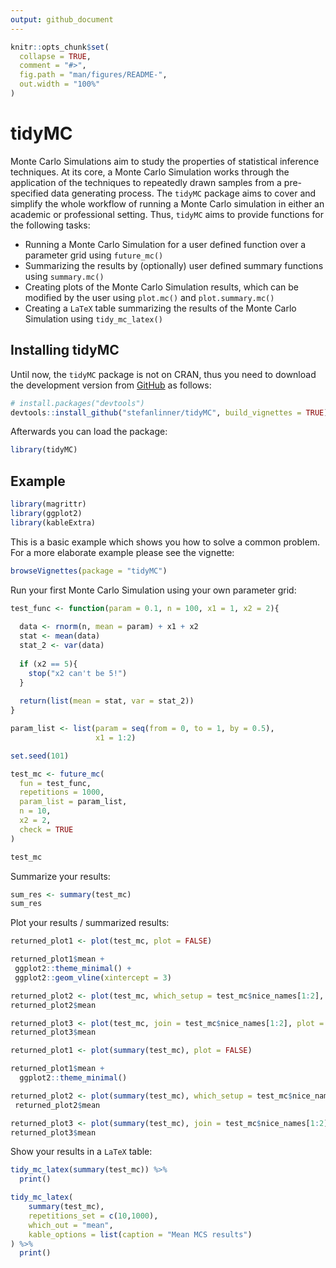 ```yaml
---
output: github_document
---
```


```r
knitr::opts_chunk$set(
  collapse = TRUE,
  comment = "#>",
  fig.path = "man/figures/README-",
  out.width = "100%"
)
```

# tidyMC

<!-- badges: start -->
<!-- badges: end -->

Monte Carlo Simulations aim to study the properties of statistical inference techniques. At its core, a Monte Carlo Simulation works through the application of the techniques to repeatedly drawn samples from a pre-specified data generating process. The `tidyMC` package aims to cover and simplify the whole workflow of running a Monte Carlo simulation in either an academic or professional setting. Thus, `tidyMC` aims to provide functions for the following tasks:

* Running a Monte Carlo Simulation for a user defined function over a parameter grid using `future_mc()`
* Summarizing the results by (optionally) user defined summary functions using `summary.mc()`
* Creating plots of the Monte Carlo Simulation results, which can be modified by the user using `plot.mc()` and `plot.summary.mc()`
* Creating a `LaTeX` table summarizing the results of the Monte Carlo Simulation using `tidy_mc_latex()`


## Installing tidyMC

Until now, the `tidyMC` package is not on CRAN, thus you need to download the development version from [GitHub](https://github.com/stefanlinner/tidyMC) as follows:

```r
# install.packages("devtools")
devtools::install_github("stefanlinner/tidyMC", build_vignettes = TRUE)
```

Afterwards you can load the package:

```r
library(tidyMC)
```


## Example

```r
library(magrittr)
library(ggplot2)
library(kableExtra)
```

This is a basic example which shows you how to solve a common problem. For a more elaborate example please see the vignette: 

```r
browseVignettes(package = "tidyMC")
```


Run your first Monte Carlo Simulation using your own parameter grid: 

```r
test_func <- function(param = 0.1, n = 100, x1 = 1, x2 = 2){
  
  data <- rnorm(n, mean = param) + x1 + x2
  stat <- mean(data)
  stat_2 <- var(data)
  
  if (x2 == 5){
    stop("x2 can't be 5!")
  }
  
  return(list(mean = stat, var = stat_2))
}

param_list <- list(param = seq(from = 0, to = 1, by = 0.5),
                   x1 = 1:2)

set.seed(101)

test_mc <- future_mc(
  fun = test_func,
  repetitions = 1000,
  param_list = param_list,
  n = 10,
  x2 = 2, 
  check = TRUE
)

test_mc
```

Summarize your results: 

```r
sum_res <- summary(test_mc)
sum_res
```

Plot your results / summarized results: 

```r
returned_plot1 <- plot(test_mc, plot = FALSE)

returned_plot1$mean +
 ggplot2::theme_minimal() +
 ggplot2::geom_vline(xintercept = 3)

returned_plot2 <- plot(test_mc, which_setup = test_mc$nice_names[1:2], plot = FALSE)
returned_plot2$mean

returned_plot3 <- plot(test_mc, join = test_mc$nice_names[1:2], plot = FALSE)
returned_plot3$mean

returned_plot1 <- plot(summary(test_mc), plot = FALSE)

returned_plot1$mean +
  ggplot2::theme_minimal()

returned_plot2 <- plot(summary(test_mc), which_setup = test_mc$nice_names[1:2], plot = FALSE)
 returned_plot2$mean

returned_plot3 <- plot(summary(test_mc), join = test_mc$nice_names[1:2], plot = FALSE)
returned_plot3$mean
```


Show your results in a `LaTeX` table: 

```r
tidy_mc_latex(summary(test_mc)) %>% 
  print()

tidy_mc_latex(
    summary(test_mc),
    repetitions_set = c(10,1000),
    which_out = "mean",
    kable_options = list(caption = "Mean MCS results")
) %>% 
  print()
```

